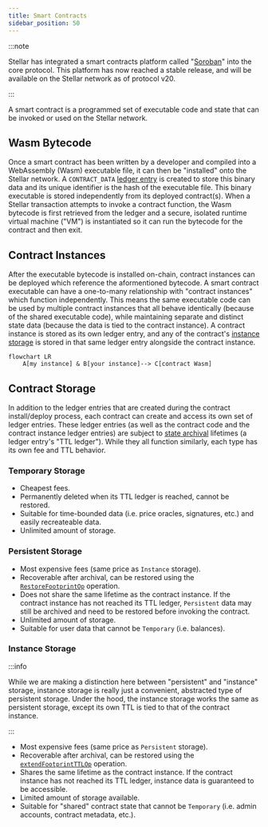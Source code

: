 ```yaml
---
title: Smart Contracts
sidebar_position: 50
---
```


:::note

Stellar has integrated a smart contracts platform called "[Soroban](https://soroban.stellar.org/docs)" into the core protocol. This platform has now reached a stable release, and will be available on the Stellar network as of protocol v20.

:::

A smart contract is a programmed set of executable code and state that can be invoked or used on the Stellar network.

## Wasm Bytecode

Once a smart contract has been written by a developer and compiled into a WebAssembly (Wasm) executable file, it can then be "installed" onto the Stellar network. A `CONTRACT_DATA` [ledger entry](ledgers.mdx) is created to store this binary data and its unique identifier is the hash of the executable file. This binary executable is stored independently from its deployed contract(s). When a Stellar transaction attempts to invoke a contract function, the Wasm bytecode is first retrieved from the ledger and a secure, isolated runtime virtual machine ("VM") is instantiated so it can run the bytecode for the contract and then exit.

## Contract Instances

After the executable bytecode is installed on-chain, contract instances can be deployed which reference the aformentioned bytecode. A smart contract executable can have a one-to-many relationship with "contract instances" which function independently. This means the same executable code can be used by multiple contract instances that all behave identically (because of the shared executable code), while maintaining separate and distinct state data (because the data is tied to the contract instance). A contract instance is stored as its own ledger entry, and any of the contract's [instance storage](#instance-storage) is stored in that same ledger entry alongside the contract instance.

```mermaid
flowchart LR
    A[my instance] & B[your instance]--> C[contract Wasm]
```

## Contract Storage

In addition to the ledger entries that are created during the contract install/deploy process, each contract can create and access its own set of ledger entries. These ledger entries (as well as the contract code and the contract instance ledger entries) are subject to [state archival](https://soroban.stellar.org/docs/fundamentals-and-concepts/state-archival) lifetimes (a ledger entry's "TTL ledger"). While they all function similarly, each type has its own fee and TTL behavior.

### Temporary Storage

- Cheapest fees.
- Permanently deleted when its TTL ledger is reached, cannot be restored.
- Suitable for time-bounded data (i.e. price oracles, signatures, etc.) and easily recreateable data.
- Unlimited amount of storage.

### Persistent Storage

- Most expensive fees (same price as `Instance` storage).
- Recoverable after archival, can be restored using the [`RestoreFootprintOp`](../list-of-operations.mdx#restore-footprint) operation.
- Does not share the same lifetime as the contract instance. If the contract instance has not reached its TTL ledger, `Persistent` data may still be archived and need to be restored before invoking the contract.
- Unlimited amount of storage.
- Suitable for user data that cannot be `Temporary` (i.e. balances).

### Instance Storage

:::info

While we are making a distinction here between "persistent" and "instance" storage, instance storage is really just a convenient, abstracted type of persistent storage. Under the hood, the instance storage works the same as persistent storage, except its own TTL is tied to that of the contract instance.

:::

- Most expensive fees (same price as `Persistent` storage).
- Recoverable after archival, can be restored using the [`extendFootprintTTLOp`](../list-of-operations.mdx#extend-footprint-ttl) operation.
- Shares the same lifetime as the contract instance. If the contract instance has not reached its TTL ledger, instance data is guaranteed to be accessible.
- Limited amount of storage available.
- Suitable for "shared" contract state that cannot be `Temporary` (i.e. admin accounts, contract metadata, etc.).
